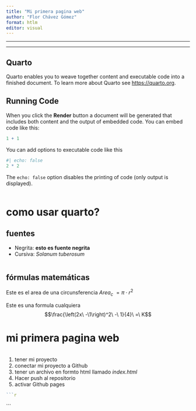 ```yaml
---
title: "Mi primera pagina web"
author: "Flor Chávez Gómez"
format: htlm
editor: visual
---
```

    
---


---

## Quarto

Quarto enables you to weave together content and executable code into a finished document. To learn more about Quarto see <https://quarto.org>.

## Running Code

When you click the **Render** button a document will be generated that includes both content and the output of embedded code. You can embed code like this:

```r
1 + 1
```

You can add options to executable code like this

```r
#| echo: false
2 * 2
```

The `echo: false` option disables the printing of code (only output is displayed).
```r

```

# como usar quarto?
## fuentes
- Negrita: **esto es fuente negrita**
- Cursiva: _Solanum tuberosum_
```r

```

## fórmulas matemáticas 
Este es el area de una circunsferencia $Area_c\ =\pi\cdot r^2$

Este es una formula cualquiera $$\frac{\left(2x\ -\1\right)^2\ -\ 1}{4}\ =\ K$$

# mi primera pagina web
```r

```

1. tener mi proyecto
1. conectar mi proyecto a Github
1. tener un archivo en formto html llamado  *index.html*
1. Hacer push al repositorio
1. activar Github pages
```r
```r

```

```



